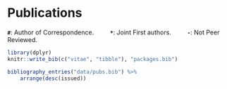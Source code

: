 # Publications


**`#`**: Author of Correspondence.         **`*`**: Joint First authors.          **`-`**: Not Peer Reviewed.

<!-- # Selected Publications -->
<!--  -->
<!-- ::: {#refs_selected} -->
<!-- ::: -->


```{r}
library(dplyr)
knitr::write_bib(c("vitae", "tibble"), "packages.bib")

bibliography_entries("data/pubs.bib") %>%
    arrange(desc(issued))
```

<!-- 
## Refereed Journal Papers

# ```{r}
# vitae::bibliography_entries("bib/journal.bib")
# # arrange(desc(row_number())) %>%
# # relocate(annote)
# ```

## Papers in Refereed Conference Proceedings
<!-- 
# ```{r}
# bibliography_entries("bib/proceedings.bib")
``` -->
<!--
## Book Chapters

# ```{r}
# bibliography_entries("bib/book.bib")
``` -->
